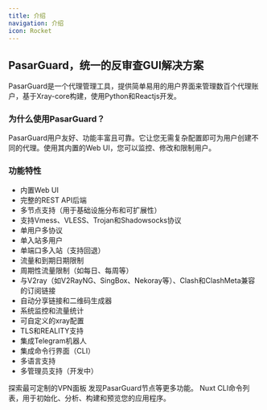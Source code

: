 ```yaml
---
title: 介绍
navigation: 介绍
icon: Rocket
---
```


<h2>PasarGuard，统一的反审查GUI解决方案</h2>

PasarGuard是一个代理管理工具，提供简单易用的用户界面来管理数百个代理账户，基于Xray-core构建，使用Python和Reactjs开发。

<h3>为什么使用PasarGuard？</h3>

PasarGuard用户友好、功能丰富且可靠。它让您无需复杂配置即可为用户创建不同的代理。使用其内置的Web UI，您可以监控、修改和限制用户。

<h3>功能特性</h3>

<ul>
  <li>内置Web UI</li>
  <li>完整的REST API后端</li>
  <li>多节点支持（用于基础设施分布和可扩展性）</li>
  <li>支持Vmess、VLESS、Trojan和Shadowsocks协议</li>
  <li>单用户多协议</li>
  <li>单入站多用户</li>
  <li>单端口多入站（支持回退）</li>
  <li>流量和到期日期限制</li>
  <li>周期性流量限制（如每日、每周等）</li>
  <li>与V2ray（如V2RayNG、SingBox、Nekoray等）、Clash和ClashMeta兼容的订阅链接</li>
  <li>自动分享链接和二维码生成器</li>
  <li>系统监控和流量统计</li>
  <li>可自定义的xray配置</li>
  <li>TLS和REALITY支持</li>
  <li>集成Telegram机器人</li>
  <li>集成命令行界面（CLI）</li>
  <li>多语言支持</li>
  <li>多管理员支持（开发中）</li>
</ul>

<Cards>
  <Card title="面板" href="/docs/panel/installation">
    探索最可定制的VPN面板
  </Card>

  <Card title="节点" href="/docs/node/">
    发现PasarGuard节点等更多功能。
  </Card>

  <Card title="命令" href="https://nuxt.com/docs/api/commands/add">
    Nuxt CLI命令列表，用于初始化、分析、构建和预览您的应用程序。
  </Card>
</Cards>